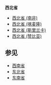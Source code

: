 '''西北省'''
* [[西北省_(南非)|西北省 (南非)]]
* [[西北省_(喀麦隆)|西北省 (喀麦隆)]]
* [[西北省_(斯里兰卡)|西北省 (斯里兰卡)]]
* [[西北省_(赞比亚)|西北省 (赞比亚)]]

== 参见 ==
* [[西南省|西南省]]
* [[东北省|东北省]]
* [[东南省|东南省]]
{{Disambig|X|cat=三字省名消歧義}}